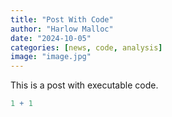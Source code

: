 ```yaml
---
title: "Post With Code"
author: "Harlow Malloc"
date: "2024-10-05"
categories: [news, code, analysis]
image: "image.jpg"
---
```


This is a post with executable code.

```r
1 + 1
```
